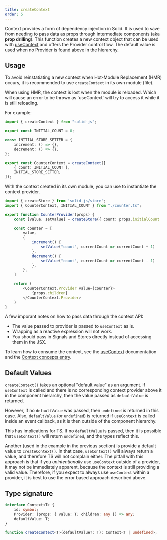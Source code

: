 ```yaml
---
title: createContext
order: 5
---
```


Context provides a form of dependency injection in Solid.
It is used to save from needing to pass data as props through intermediate components (aka **prop drilling**).
This function creates a new context object that can be used with [useContext](/reference/component-apis/use-context) and offers the Provider control flow.
The default value is used when no Provider is found above in the hierarchy.

## Usage

To avoid reinstatiating a new context when Hot-Module Replacement (HMR) occurs, it is recommended to use `createContext` in its own module (file).

<Callout type="danger" title="Hot-Module Replacement">
	When using HMR, the context is lost when the module is reloaded. Which will
	cause an error to be thrown as `useContext` will try to access it while it is
	still reloading.
</Callout>

For example:

```ts title="/context/counter.ts"
import { createContext } from "solid-js";

export const INITIAL_COUNT = 0;

const INITIAL_STORE_SETTER = {
	increment: () => {},
	decrement: () => {},
};

export const CounterContext = createContext([
	{ count: INITIAL_COUNT },
	INITIAL_STORE_SETTER,
]);
```

With the context created in its own module, you can use to instantiate the context provider.

```ts title="/context/counter-component.tsx"
import { createStore } from 'solid-js/store';
import { CounterContext, INITIAL_COUNT } from "./counter.ts";

export function CounterProvider(props) {
    const [value, setValue] = createStore({ count: props.initialCount || INITIAL_COUNT })

    const counter = [
        value,
        {
            increment() {
                setValue("count", currentCount => currentCount + 1)
            },
            decrement() {
                setValue("count", currentCount => currentCount - 1)
            },
        },
    ]

    return (
        <CounterContext.Provider value={counter}>
            {props.children}
        </CounterContext.Provider>
    )
}
```

A few imporant notes on how to pass data through the context API:

- The value passed to provider is passed to `useContext` as is.
- Wrapping as a reactive expression will not work.
- You should pass in Signals and Stores directly instead of accessing them in the JSX.

To learn how to consume the context, see the [useContext](/reference/component-apis/use-context) documentation and the [Context concepts entry](/concepts/context).

## Default Values

`createContext()` takes an optional "default value" as an argument.
If `useContext` is called and there is no corresponding context provider above it in the component hierarchy, then the value passed as `defaultValue` is returned.

However, if no `defaultValue` was passed, then `undefined` is returned in this case.
Also, `defaultValue` (or `undefined`) is returned if `useContext` is called inside an event callback, as it is then outside of the component hierarchy.

This has implications for TS.
If no `defaultValue` is passed, then it is possible that `useContext()` will return `undefined`, and the types reflect this.

Another (used in the example in the previous section) is provide a default value to `createContext()`.
In that case, `useContext()` will always return a value, and therefore TS will not complain either.
The pitfall with this approach is that if you _unintentionally_ use `useContext` outside of a provider, it may not be immediately apparent, because the context is still providing a valid value.
Therefore, if you expect to always use `useContext` within a provider, it is best to use the error based approach described above.

## Type signature

```ts
interface Context<T> {
	id: symbol;
	Provider: (props: { value: T; children: any }) => any;
	defaultValue: T;
}

function createContext<T>(defaultValue?: T): Context<T | undefined>;
```
